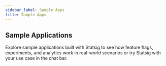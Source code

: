 ```yaml
---
sidebar_label: Sample Apps
title: Sample Apps
---
```



## Sample Applications

Explore sample applications built with Statsig to see how feature flags, experiments, and analytics work in real-world scenarios or try Statsig with your use case in the chat bar.

<div
  style={{
    paddingBottom: "20px",
  }}
>
  <ChatBar
    placeholder="What would you like to build..."
    height="100px"
    typingTexts={[
      "Describe your use case, and we'll show Statsig integrated with it",
      "Build an ecommerce application",
      "Build a patient-provider appointment portal",
      "Create a banking dashboard with an analytics graph using recharts",
      "Create a social media feed",
    ]}
    playgroundUid="statsig"
  />
</div>

<div
  style={{
    display: "grid",
    gridTemplateColumns: "repeat(auto-fit, minmax(300px, 1fr))",
  }}
>
  <SampleAppCard
    title="TaskMaster Pro A/B Testing"
    link="https://statsig.sampleapp.ai/share/zBrBQANriSlxaDy1VU-3j"
    image="/img/sample-apps/taskmaster.png"
  ></SampleAppCard>
  <SampleAppCard
    title="Marketing Tips Blog A/B Testing"
    link="https://statsig.sampleapp.ai/share/RYOtIEcwyiC0eisSiDqZR"
    image="/img/sample-apps/marketing-tips.png"
  ></SampleAppCard>
  <SampleAppCard
    title="Ecommerce Application"
    link="https://statsig.sampleapp.ai/share/St0bryK_ih8NvCbNVxfm4"
    image="/img/sample-apps/tech-e-comm.png"
  ></SampleAppCard>
  <SampleAppCard
    title="Content Recommendation Optimization"
    link="https://statsig.sampleapp.ai/share/W7b27kGUNeyqU80g85uDE"
    image="/img/sample-apps/social-stream.png"
  ></SampleAppCard>
  <SampleAppCard
    title="Banking Dashboard Analytics"
    link="https://statsig.sampleapp.ai/share/ZDjbSTm5WIqXMfqck536u"
    image="/img/sample-apps/banking.png"
  ></SampleAppCard>
  <SampleAppCard
    title="Patient-Provider Appointment Portal"
    link="https://statsig.sampleapp.ai/share/6xJNjOhdibsLL2J35X7xL"
    image="/img/sample-apps/healthcare.png"
  ></SampleAppCard>
  <SampleAppCard
    title="Snake Game"
    link="https://statsig.sampleapp.ai/share/ZMpNCj-5c2v3MCOgV99H0"
    image="/img/sample-apps/snake.png"
  ></SampleAppCard>
  <SampleAppCard
    title="E-commerce A/B Testing"
    link="https://statsig.sampleapp.ai/share/9uXb7yq2eJM4KWRkiuHj1"
    image="/img/sample-apps/buy-now-experiment.png"
  ></SampleAppCard>
</div>
